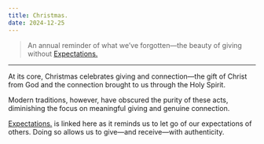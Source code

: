 ```yaml
---
title: Christmas.
date: 2024-12-25
---
```


> An annual reminder of what we’ve forgotten—the beauty of giving without [Expectations.](/writing/expectations)

---

At its core, Christmas celebrates giving and connection—the gift of Christ from God and the connection brought to us through the Holy Spirit. 

Modern traditions, however, have obscured the purity of these acts, diminishing the focus on meaningful giving and genuine connection.

[Expectations.](/writing/expectations) is linked here as it reminds us to let go of our expectations of others. Doing so allows us to give—and receive—with authenticity.
